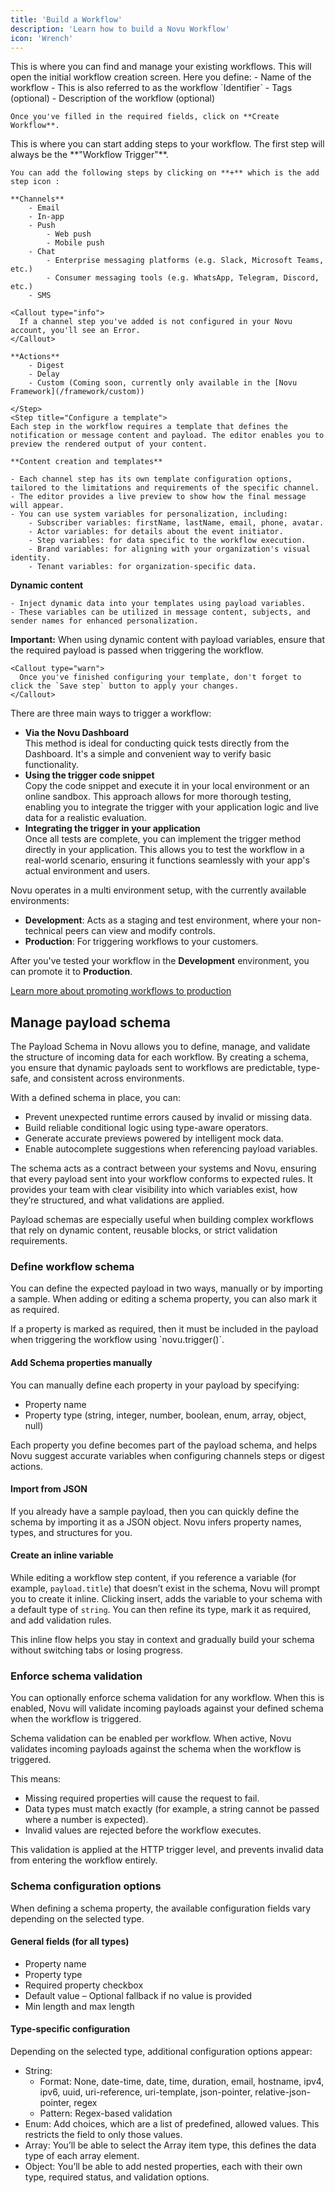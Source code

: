 ```yaml
---
title: 'Build a Workflow'
description: 'Learn how to build a Novu Workflow'
icon: 'Wrench'
---
```


<Steps>
  <Step title="Navigate to the workflows tab in the Novu Dashboard">
    This is where you can find and manage your existing workflows.
  </Step>
  <Step title="Click on Create Workflow">
    This will open the initial workflow creation screen.
    Here you define:
    - Name of the workflow
        - This is also referred to as the workflow `Identifier`
    - Tags (optional)
    - Description of the workflow (optional)

    Once you've filled in the required fields, click on **Create Workflow**.

  </Step>
  <Step title="Add a workflow step">
    This is where you can start adding steps to your workflow. The first step will always be the **"Workflow Trigger"**.

    You can add the following steps by clicking on **+** which is the add step icon :

    **Channels**
        - Email
        - In-app
        - Push
            - Web push
            - Mobile push
        - Chat
            - Enterprise messaging platforms (e.g. Slack, Microsoft Teams, etc.)
            - Consumer messaging tools (e.g. WhatsApp, Telegram, Discord, etc.)
        - SMS

    <Callout type="info">
      If a channel step you've added is not configured in your Novu account, you'll see an Error.
    </Callout>

    **Actions**
        - Digest
        - Delay
        - Custom (Coming soon, currently only available in the [Novu Framework](/framework/custom))

    </Step>
    <Step title="Configure a template">
    Each step in the workflow requires a template that defines the notification or message content and payload. The editor enables you to preview the rendered output of your content.

    **Content creation and templates**

    - Each channel step has its own template configuration options, tailored to the limitations and requirements of the specific channel.
    - The editor provides a live preview to show how the final message will appear.
    - You can use system variables for personalization, including:
        - Subscriber variables: firstName, lastName, email, phone, avatar.
        - Actor variables: for details about the event initiator.
        - Step variables: for data specific to the workflow execution.
        - Brand variables: for aligning with your organization's visual identity.
        - Tenant variables: for organization-specific data.

**Dynamic content**

    - Inject dynamic data into your templates using payload variables.
    - These variables can be utilized in message content, subjects, and sender names for enhanced personalization.

**Important:** When using dynamic content with payload variables, ensure that the required payload is passed when triggering the workflow.

    <Callout type="warn">
      Once you've finished configuring your template, don't forget to click the `Save step` button to apply your changes.
    </Callout>

  </Step>
  
<Step title="Trigger the workflow">
  There are three main ways to trigger a workflow:

- **Via the Novu Dashboard**  
   This method is ideal for conducting quick tests directly from the Dashboard. It's a simple and convenient way to verify basic functionality.
- **Using the trigger code snippet**  
  Copy the code snippet and execute it in your local environment or an online sandbox. This approach allows for more thorough testing, enabling you to integrate the trigger with your application logic and live data for a realistic evaluation.
- **Integrating the trigger in your application**  
   Once all tests are complete, you can implement the trigger method directly in your application. This allows you to test the workflow in a real-world scenario, ensuring it functions seamlessly with your app's actual environment and users.

</Step>

<Step title="Promote a workflow to the production environment">
Novu operates in a multi environment setup, with the currently available environments:

- **Development**: Acts as a staging and test environment, where your non-technical peers can view and modify controls.
- **Production**: For triggering workflows to your customers.

After you've tested your workflow in the **Development** environment, you can promote it to **Production**.

[Learn more about promoting workflows to production](/framework/deployment/production)

</Step>
</Steps>


## Manage payload schema

The Payload Schema in Novu allows you to define, manage, and validate the structure of incoming data for each workflow. By creating a schema, you ensure that dynamic payloads sent to workflows are predictable, type-safe, and consistent across environments.

With a defined schema in place, you can:
- Prevent unexpected runtime errors caused by invalid or missing data.
- Build reliable conditional logic using type-aware operators.
- Generate accurate previews powered by intelligent mock data.
- Enable autocomplete suggestions when referencing payload variables.

The schema acts as a contract between your systems and Novu, ensuring that every payload sent into your workflow conforms to expected rules. It provides your team with clear visibility into which variables exist, how they’re structured, and what validations are applied.

Payload schemas are especially useful when building complex workflows that rely on dynamic content, reusable blocks, or strict validation requirements.

### Define workflow schema

You can define the expected payload in two ways, manually or by importing a sample. When adding or editing a schema property, you can also mark it as required.

<Callout>
  If a property is marked as required, then it must be included in the payload when triggering the workflow using `novu.trigger()`.
</Callout>

#### Add Schema properties manually

You can manually define each property in your payload by specifying:
- Property name
- Property type (string, integer, number, boolean, enum, array, object, null)

Each property you define becomes part of the payload schema, and helps Novu suggest accurate variables when configuring channels steps or digest actions.

#### Import from JSON

If you already have a sample payload, then you can quickly define the schema by importing it as a JSON object. Novu infers property names, types, and structures for you.

#### Create an inline variable

While editing a workflow step content, if you reference a variable (for example, `payload.title`) that doesn’t exist in the schema, Novu will prompt you to create it inline. Clicking insert, adds the variable to your schema with a default type of `string`. You can then refine its type, mark it as required, and add validation rules.

This inline flow helps you stay in context and gradually build your schema without switching tabs or losing progress.

### Enforce schema validation

You can optionally enforce schema validation for any workflow. When this is enabled, Novu will validate incoming payloads against your defined schema when the workflow is triggered.

Schema validation can be enabled per workflow. When active, Novu validates incoming payloads against the schema when the workflow is triggered.

This means:
- Missing required properties will cause the request to fail.
- Data types must match exactly (for example, a string cannot be passed where a number is expected).
- Invalid values are rejected before the workflow executes.

This validation is applied at the HTTP trigger level, and prevents invalid data from entering the workflow entirely.

### Schema configuration options

When defining a schema property, the available configuration fields vary depending on the selected type.

#### General fields (for all types)

- Property name
- Property type
- Required property checkbox
- Default value – Optional fallback if no value is provided
- Min length and max length

#### Type-specific configuration

Depending on the selected type, additional configuration options appear:

- String:
  - Format: None, date-time, date, time, duration, email, hostname, ipv4, ipv6, uuid, uri-reference, uri-template, json-pointer, relative-json-pointer, regex
  - Pattern: Regex-based validation
- Enum: Add choices, which are a list of predefined, allowed values. This restricts the field to only those values.
- Array: You’ll be able to select the Array item type, this defines the data type of each array element.
- Object: You’ll be able to add nested properties, each with their own type, required status, and validation options.
